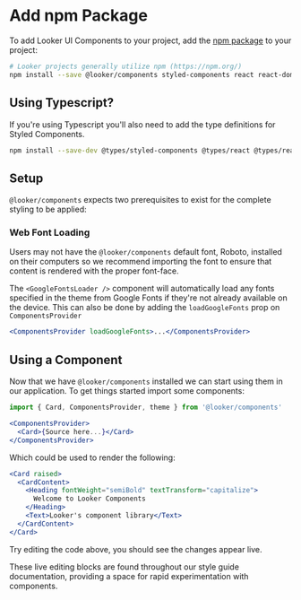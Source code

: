 <Meta title="Develop/Add npm Package" />

# Add npm Package

To add Looker UI Components to your project, add the [npm package](https://www.npmjs.com/package/@looker/components) to your project:

```bash static
# Looker projects generally utilize npm (https://npm.org/)
npm install --save @looker/components styled-components react react-dom lodash
```

## Using Typescript?

If you're using Typescript you'll also need to add the type definitions for Styled Components.

```bash static
npm install --save-dev @types/styled-components @types/react @types/react-dom @types/styled-system
```

## Setup

`@looker/components` expects two prerequisites to exist for the complete styling to be applied:

### Web Font Loading

Users may not have the `@looker/components` default font, Roboto, installed on their computers so we recommend importing the font to ensure that content is rendered with the proper font-face.

The `<GoogleFontsLoader />` component will automatically load any fonts specified in the theme from Google Fonts if they're not already available on the device. This can also be done by adding the `loadGoogleFonts` prop on `ComponentsProvider`

```jsx static
<ComponentsProvider loadGoogleFonts>...</ComponentsProvider>
```

## Using a Component

Now that we have `@looker/components` installed we can start using them in our application. To get things started import some components:

```jsx static
import { Card, ComponentsProvider, theme } from '@looker/components'

<ComponentsProvider>
  <Card>{Source here...}</Card>
</ComponentsProvider>
```

Which could be used to render the following:

```jsx
<Card raised>
  <CardContent>
    <Heading fontWeight="semiBold" textTransform="capitalize">
      Welcome to Looker Components
    </Heading>
    <Text>Looker's component library</Text>
  </CardContent>
</Card>
```

Try editing the code above, you should see the changes appear live.

These live editing blocks are found throughout our style guide documentation, providing a space for rapid experimentation with components.
